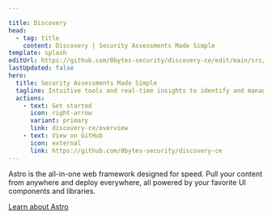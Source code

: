 ```yaml
---

title: Discovery
head:
  - tag: title
    content: Discovery | Security Assessments Made Simple
template: splash
editUrl: https://github.com/0bytes-security/discovery-ce/edit/main/src/content/docs/index.mdx
lastUpdated: false
hero:
  title: Security Assessments Made Simple
  tagline: Intuitive tools and real-time insights to identify and manage vulnerabilities effectively.
  actions:
    - text: Get started
      icon: right-arrow
      variant: primary
      link: discovery-ce/overview
    - text: View on GitHub
      icon: external
      link: https://github.com/0bytes-security/discovery-ce
---
```



<Features />

<AboutSection title="Brought to you by">
Astro is the all-in-one web framework designed for speed.
Pull your content from anywhere and deploy everywhere, all powered by your favorite UI components and libraries.

[Learn about Astro](https://astro.build/)

</AboutSection>
